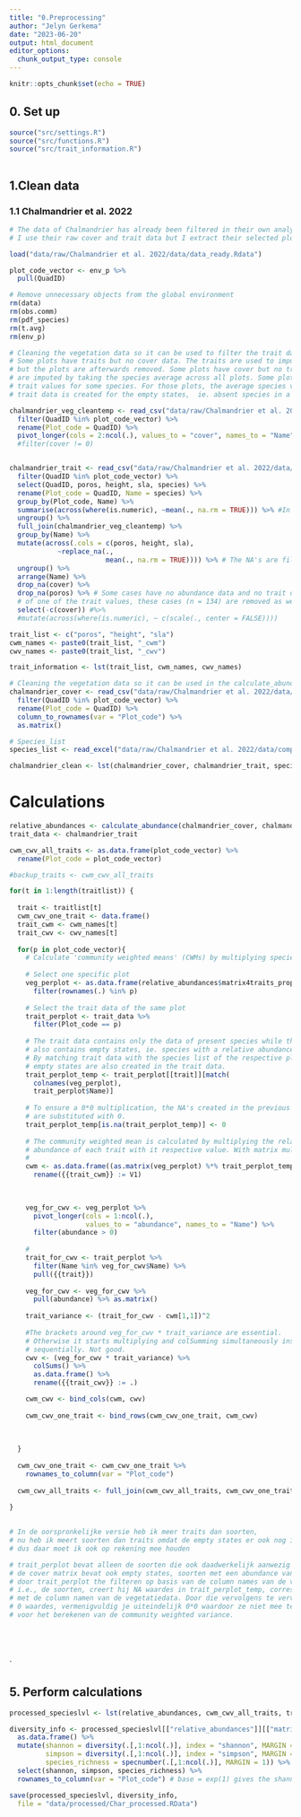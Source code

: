 ```yaml
---
title: "0.Preprocessing"
author: "Jelyn Gerkema"
date: "2023-06-20"
output: html_document
editor_options: 
  chunk_output_type: console
---
```


```r
knitr::opts_chunk$set(echo = TRUE)

```

## 0. Set up
```r
source("src/settings.R")
source("src/functions.R")
source("src/trait_information.R")
 
```

## 1.Clean data


### 1.1 Chalmandrier et al. 2022
```r

# The data of Chalmandrier has already been filtered in their own analysis. 
# I use their raw cover and trait data but I extract their selected plot_codes so I can filter the raw data

load("data/raw/Chalmandrier et al. 2022/data/data_ready.Rdata")

plot_code_vector <- env_p %>%
  pull(QuadID)

# Remove unnecessary objects from the global environment
rm(data)
rm(obs.comm)
rm(pdf_species)
rm(t.avg)
rm(env_p)

# Cleaning the vegetation data so it can be used to filter the trait data. 
# Some plots have traits but no cover data. The traits are used to impute missing values
# but the plots are afterwards removed. Some plots have cover but no traits, these traits
# are imputed by taking the species average across all plots. Some plots have cover and multiple
# trait values for some species. For those plots, the average species value is taken. In addition,
# trait data is created for the empty states,  ie. absent species in a certain plot. 

chalmandrier_veg_cleantemp <- read_csv("data/raw/Chalmandrier et al. 2022/data/community.cover.23sp.csv") %>%
  filter(QuadID %in% plot_code_vector) %>%
  rename(Plot_code = QuadID) %>%
  pivot_longer(cols = 2:ncol(.), values_to = "cover", names_to = "Name") # %>%
  #filter(cover != 0)


chalmandrier_trait <- read_csv("data/raw/Chalmandrier et al. 2022/data/kettleholedata.23sp.csv") %>%
  filter(QuadID %in% plot_code_vector) %>%
  select(QuadID, poros, height, sla, species) %>%
  rename(Plot_code = QuadID, Name = species) %>%
  group_by(Plot_code, Name) %>%
  summarise(across(where(is.numeric), ~mean(., na.rm = TRUE))) %>% #In some quadrants, some species have multiple recordings, the average is taken here. 
  ungroup() %>%
  full_join(chalmandrier_veg_cleantemp) %>%
  group_by(Name) %>%
  mutate(across(.cols = c(poros, height, sla),  
            ~replace_na(., 
                        mean(., na.rm = TRUE)))) %>% # The NA's are filled up by the species mean
  ungroup() %>%
  arrange(Name) %>%
  drop_na(cover) %>%
  drop_na(poros) %>% # Some cases have no abundance data and no trait data, by dropping NA's 
  # of one of the trait values, these cases (n = 134) are removed as well. 
  select(-c(cover)) #%>%
  #mutate(across(where(is.numeric), ~ c(scale(., center = FALSE)))) 

trait_list <- c("poros", "height", "sla")
cwm_names <- paste0(trait_list, "_cwm")
cwv_names <- paste0(trait_list, "_cwv")

trait_information <- lst(trait_list, cwm_names, cwv_names)

# Cleaning the vegetation data so it can be used in the calculate_abundance function
chalmandrier_cover <- read_csv("data/raw/Chalmandrier et al. 2022/data/community.cover.23sp.csv") %>%
  filter(QuadID %in% plot_code_vector) %>%
  rename(Plot_code = QuadID) %>%
  column_to_rownames(var = "Plot_code") %>%
  as.matrix() 

# Species_list 
species_list <- read_excel("data/raw/Chalmandrier et al. 2022/data/complete_species_names.xlsx")

chalmandrier_clean <- lst(chalmandrier_cover, chalmandrier_trait, species_list, trait_information)

``` 

# Calculations
```r
relative_abundances <- calculate_abundance(chalmandrier_cover, chalmandrier_trait, 0.8)
trait_data <- chalmandrier_trait

cwm_cwv_all_traits <- as.data.frame(plot_code_vector) %>%
  rename(Plot_code = plot_code_vector)

#backup_traits <- cwm_cwv_all_traits

for(t in 1:length(traitlist)) {
  
  trait <- traitlist[t]
  cwm_cwv_one_trait <- data.frame()
  trait_cwm <- cwm_names[t]
  trait_cwv <- cwv_names[t]
  
  for(p in plot_code_vector){
    # Calculate 'community weighted means' (CWMs) by multiplying species proportional abundances by matched trait values and summing by site
    
    # Select one specific plot
    veg_perplot <- as.data.frame(relative_abundances$matrix4traits_prop) %>%
      filter(rownames(.) %in% p) 
    
    # Select the trait data of the same plot
    trait_perplot <- trait_data %>%
      filter(Plot_code == p)
    
    # The trait data contains only the data of present species while the veg data
    # also contains empty states, ie. species with a relative abundance of 0.
    # By matching trait data with the species list of the respective plot, 
    # empty states are also created in the trait data. 
    trait_perplot_temp <- trait_perplot[[trait]][match(
      colnames(veg_perplot),
      trait_perplot$Name)]
    
    # To ensure a 0*0 multiplication, the NA's created in the previous step
    # are substituted with 0.
    trait_perplot_temp[is.na(trait_perplot_temp)] <- 0
    
    # The community weighted mean is calculated by multiplying the relative
    # abundance of each trait with it respective value. With matrix multiplications, 
    # 
    cwm <- as.data.frame((as.matrix(veg_perplot) %*% trait_perplot_temp)) %>%
      rename({{trait_cwm}} := V1) 
    

  
    veg_for_cwv <- veg_perplot %>%
      pivot_longer(cols = 1:ncol(.), 
                   values_to = "abundance", names_to = "Name") %>%
      filter(abundance > 0) 
    
    #
    trait_for_cwv <- trait_perplot %>%
      filter(Name %in% veg_for_cwv$Name) %>%
      pull({{trait}})
    
    veg_for_cwv <- veg_for_cwv %>%
      pull(abundance) %>% as.matrix()
      
    trait_variance <- (trait_for_cwv - cwm[1,1])^2 
  
    #The brackets around veg_for_cwv * trait_variance are essential. 
    # Otherwise it starts multiplying and colSumming simultaneously instead of
    # sequentially. Not good. 
    cwv <- (veg_for_cwv * trait_variance) %>%
      colSums() %>%
      as.data.frame() %>%
      rename({{trait_cwv}} := .)

    cwm_cwv <- bind_cols(cwm, cwv)
    
    cwm_cwv_one_trait <- bind_rows(cwm_cwv_one_trait, cwm_cwv) 
    
    
    
  }
  
  cwm_cwv_one_trait <- cwm_cwv_one_trait %>%
    rownames_to_column(var = "Plot_code")  
  
  cwm_cwv_all_traits <- full_join(cwm_cwv_all_traits, cwm_cwv_one_trait)
  
}
  

# In de oorspronkelijke versie heb ik meer traits dan soorten, 
# nu heb ik meert soorten dan traits omdat de empty states er ook nog inzitten.
# dus daar moet ik ook op rekening mee houden

# trait_perplot bevat alleen de soorten die ook daadwerkelijk aanwezig zijn in het plot
# de cover matrix bevat ook empty states, soorten met een abundance van 0. 
# door trait_perplot the filteren op basis van de column names van de vegetatie data 
# i.e., de soorten, creert hij NA waardes in trait_perplot_temp, corresponderend 
# met de column namen van de vegetatiedata. Door die vervolgens te vervangen voor 
# 0 waardes, vermenigvuldig je uiteindelijk 0*0 waardoor ze niet mee tellen 
# voor het berekenen van de community weighted variance. 



  
```

`

## 5. Perform calculations
```r

processed_specieslvl <- lst(relative_abundances, cwm_cwv_all_traits, trait_data)

diversity_info <- processed_specieslvl[["relative_abundances"]][["matrix4traits_prop"]] %>% 
  as.data.frame() %>% 
  mutate(shannon = diversity(.[,1:ncol(.)], index = "shannon", MARGIN = 1, base = exp(1)),
         simpson = diversity(.[,1:ncol(.)], index = "simpson", MARGIN = 1, base =exp(1)),
         species_richness = specnumber(.[,1:ncol(.)], MARGIN = 1)) %>%
  select(shannon, simpson, species_richness) %>%
  rownames_to_column(var = "Plot_code") # base = exp(1) gives the shannon index a log e base

save(processed_specieslvl, diversity_info,   
  file = "data/processed/Char_processed.RData")


```







